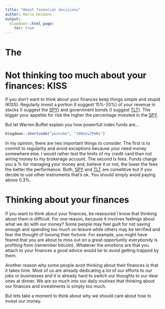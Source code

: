 ```yaml
---
title: "About financial decisions"
author: Marco Heimann
output: 
  blogdown::html_page:
    toc: true
---
```


# The 

# Not thinking too much about your finances: KISS
If you don't want to think about your finances keep things simple and stupid (KISS). Regularly invest a portion (I suggest 15%-20%) of your revenue in stocks (I suggest the [SPY](https://www.investopedia.com/articles/investing/122215/spy-spdr-sp-500-trust-etf.asp)) and government bonds (I suggest [TLT](https://www.investopedia.com/articles/investing/031915/overview-tlt-etf.asp)). The bigger your appetite for risk the higher the percentage invested in the [SPY](https://www.investopedia.com/articles/investing/122215/spy-spdr-sp-500-trust-etf.asp). 

But let Warren Buffet explain you how powerfull index funds are...
```r
blogdown::shortcode("youtube", "10QoUi2PmNs")
```

In my opinion, there are two important things to consider. The first is to commit to regularity and avoid exceptions because your need money somewhere else. I would rather test the limits of my credit card than not wiring money to my brokerage account. The second is fees. Funds charge you a % for managing your money and, believe it or not, the lower the fees the better the performance. Both, [SPY](https://www.investopedia.com/articles/investing/122215/spy-spdr-sp-500-trust-etf.asp) and [TLT](https://www.investopedia.com/articles/investing/031915/overview-tlt-etf.asp) are cometitive but if you decide to use other instruments that's ok. You should simply avoid paying above 0.3%. 

# Thinking about your finances
If you want to think about your finances, be reassured I know that thinking about them is difficult. For one reason, because it involves feelings about what we do with our money? Some people may feel guilt for not saving enough and spending too much on leisure while others may be terrified and fear the thought of loosing their fortune. For example, you might have feared that you are about to miss out on a great opportunity everybondy is profiting from (remember bitcoin). Whatever the emotions are that you attach to your finances a good advice would be to avoid getting trapped by them.

Another reason why some people avoit thinking about their finances is that it takes time. Most of us are already dedicating a lot of our efforts to our jobs or businesses and it is already hard to switch our thoughts to our dear ones at dinner. We are so much into our daily routines that thinking about our finances and investments is simply too much.

But lets take a moment to think about why we should care about how to invest our money.


